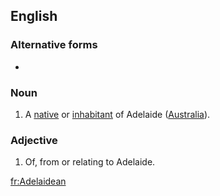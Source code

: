 ==English==

===Alternative forms===
* {{l|en|Adelaidian}}

===Noun===
{{en-noun}}

# A [[native]] or [[inhabitant]] of Adelaide ([[Australia]]).

===Adjective===
{{en-adj|-}}

# Of, from or relating to Adelaide.

[[fr:Adelaidean]]